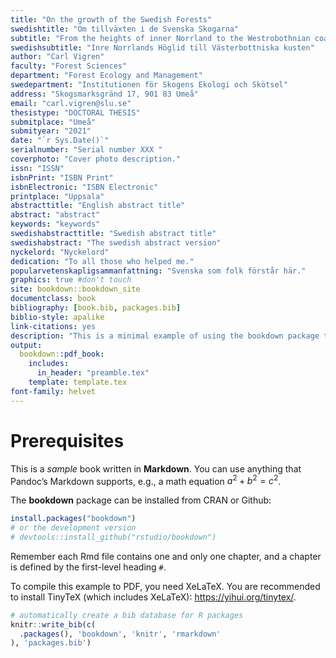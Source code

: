 ```yaml
--- 
title: "On the growth of the Swedish Forests"
swedishtitle: "Om tillväxten i de Svenska Skogarna"
subtitle: "From the heights of inner Norrland to the Westrobothnian coast"
swedishsubtitle: "Inre Norrlands Höglid till Västerbottniska kusten"
author: "Carl Vigren"
faculty: "Forest Sciences"
department: "Forest Ecology and Management"
swedepartment: "Institutionen för Skogens Ekologi och Skötsel"
address: "Skogsmarksgränd 17, 901 83 Umeå"
email: "carl.vigren@slu.se"
thesistype: "DOCTORAL THESIS"
submitplace: "Umeå"
submityear: "2021"
date: "`r Sys.Date()`"
serialnumber: "Serial number XXX "
coverphoto: "Cover photo description."
issn: "ISSN"
isbnPrint: "ISBN Print"
isbnElectronic: "ISBN Electronic"
printplace: "Uppsala"
abstracttitle: "English abstract title"
abstract: "abstract"
keywords: "keywords"
swedishabstracttitle: "Swedish abstract title"
swedishabstract: "The swedish abstract version"
nyckelord: "Nyckelord"
dedication: "To all those who helped me."
popularvetenskapligsammanfattning: "Svenska som folk förstår här."
graphics: true #don't touch
site: bookdown::bookdown_site
documentclass: book
bibliography: [book.bib, packages.bib]
biblio-style: apalike
link-citations: yes
description: "This is a minimal example of using the bookdown package to write a book. The output format for this example is bookdown::gitbook."
output:
  bookdown::pdf_book:
    includes:
      in_header: "preamble.tex"
    template: template.tex
font-family: helvet
---
```


# Prerequisites

This is a _sample_ book written in **Markdown**. You can use anything that Pandoc's Markdown supports, e.g., a math equation $a^2 + b^2 = c^2$.

The **bookdown** package can be installed from CRAN or Github:

```r
install.packages("bookdown")
# or the development version
# devtools::install_github("rstudio/bookdown")
```

Remember each Rmd file contains one and only one chapter, and a chapter is defined by the first-level heading `#`.

To compile this example to PDF, you need XeLaTeX. You are recommended to install TinyTeX (which includes XeLaTeX): <https://yihui.org/tinytex/>.

```r
# automatically create a bib database for R packages
knitr::write_bib(c(
  .packages(), 'bookdown', 'knitr', 'rmarkdown'
), 'packages.bib')
```
